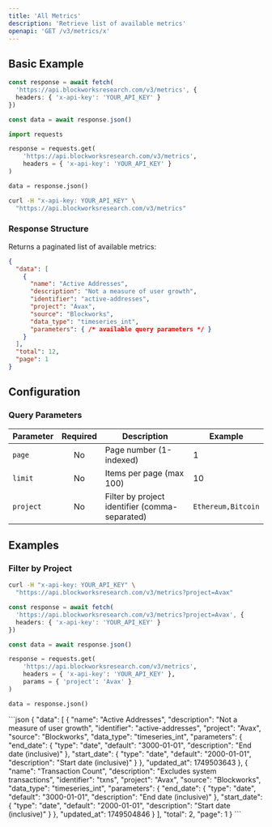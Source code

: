 ```yaml
---
title: 'All Metrics'
description: 'Retrieve list of available metrics'
openapi: 'GET /v3/metrics/x'
---
```



<Endpoint method="GET" path="/v3/metrics" />

## Basic Example

<CodeGroup>

```typescript TypeScript
const response = await fetch(
  'https://api.blockworksresearch.com/v3/metrics', {
  headers: { 'x-api-key': 'YOUR_API_KEY' }
})

const data = await response.json()
```

```python Python
import requests

response = requests.get(
    'https://api.blockworksresearch.com/v3/metrics',
    headers = { 'x-api-key': 'YOUR_API_KEY' }
)

data = response.json()
```

```bash cURL
curl -H "x-api-key: YOUR_API_KEY" \
  "https://api.blockworksresearch.com/v3/metrics"
```


</CodeGroup>

### Response Structure

Returns a paginated list of available metrics:

```json
{
  "data": [
    {
      "name": "Active Addresses",
      "description": "Not a measure of user growth",
      "identifier": "active-addresses",
      "project": "Avax",
      "source": "Blockworks",
      "data_type": "timeseries_int",
      "parameters": { /* available query parameters */ }
    }
  ],
  "total": 12,
  "page": 1
}
```

## Configuration

### Query Parameters

| Parameter | Required | Description | Example |
| --- | :-: | --- | --- |
| `page` | No | Page number (1-indexed) | 1 |
| `limit` | No | Items per page (max 100) | 10 |
| `project` | No | Filter by project identifier (comma-separated) | `Ethereum,Bitcoin` |

## Examples

### Filter by Project

<CodeGroup>

```bash cURL
curl -H "x-api-key: YOUR_API_KEY" \
  "https://api.blockworksresearch.com/v3/metrics?project=Avax"
```

```typescript TypeScript
const response = await fetch(
  'https://api.blockworksresearch.com/v3/metrics?project=Avax', {
  headers: { 'x-api-key': 'YOUR_API_KEY' }
})

const data = await response.json()
```

```python Python
response = requests.get(
    'https://api.blockworksresearch.com/v3/metrics',
    headers = { 'x-api-key': 'YOUR_API_KEY' },
    params = { 'project': 'Avax' }
)

data = response.json()
```

</CodeGroup>

<Accordion title="Response">
```json
{
  "data": [
    {
      "name": "Active Addresses",
      "description": "Not a measure of user growth",
      "identifier": "active-addresses",
      "project": "Avax",
      "source": "Blockworks",
      "data_type": "timeseries_int",
      "parameters": {
        "end_date": {
          "type": "date",
          "default": "3000-01-01",
          "description": "End date (inclusive)"
        },
        "start_date": {
          "type": "date",
          "default": "2000-01-01",
          "description": "Start date (inclusive)"
        }
      },
      "updated_at": 1749503643
    },
    {
      "name": "Transaction Count",
      "description": "Excludes system transactions",
      "identifier": "txns",
      "project": "Avax",
      "source": "Blockworks",
      "data_type": "timeseries_int",
      "parameters": {
        "end_date": {
          "type": "date",
          "default": "3000-01-01",
          "description": "End date (inclusive)"
        },
        "start_date": {
          "type": "date",
          "default": "2000-01-01",
          "description": "Start date (inclusive)"
        }
      },
      "updated_at": 1749504846
    }
  ],
  "total": 2,
  "page": 1
}
```
</Accordion>
